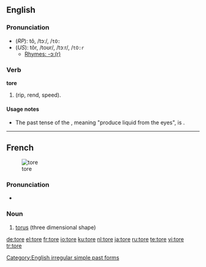 {{see|Tore}}
==English==

===Pronunciation===
* (''RP''): tô, /tɔː/, /<tt>tO:</tt>
* (''US''): tôr, /toʊr/, /tɔːr/, /<tt>tO:r</tt>
** [[rhymes:English:-ɔː(r)|Rhymes: -ɔː(r)]]

===Verb===
'''tore'''

# {{simple past of|[[tear]]|nodot=9}} (rip, rend, speed).

====Usage notes====
* The past tense of the {{term|tear}}, meaning "produce liquid from the eyes", is {{term|teared}}.

[[Category:English irregular simple past forms]]

----

==French==
{{wikipedia|lang=fr}}
[[Image:Torus.jpg|thumb|tore]]

===Pronunciation===
* {{IPA|/tɔʁ/|lang=fr}}

===Noun===
{{infl|fr|noun|g=m}}

# [[torus]] (three dimensional shape)

{{tbot entry|French|torus|2008|April|fr}}

[[de:tore]]
[[el:tore]]
[[fr:tore]]
[[io:tore]]
[[ku:tore]]
[[nl:tore]]
[[ja:tore]]
[[ru:tore]]
[[te:tore]]
[[vi:tore]]
[[tr:tore]]
